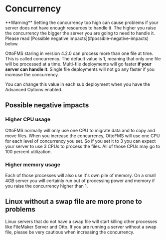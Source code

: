 
# Concurrency

<Callout type="warning">
**Warning** Setting the concurrency too high can cause problems if your server does not have enough resources to handle it. The higher you raise the concurrency the bigger the server you are going to need to handle it. Please read [Possible negative impacts](#possible-negative-impacts) below.

</Callout>

OttoFMS staring in version 4.2.0 can process more than one file at time. This is called concurrency. The default value is 1, meaning that only one file will be processed at a time. Multi-file deployments will go faster **if your server can handle it**. Single file deployments will not go any faster if you increase the concurrency.

You can change this value in each sub deployment when you have the Advanced Options enabled.

## Possible negative impacts

### Higher CPU usage

OttoFMS normally will only use one CPU to migrate data and to copy and move files. When you increase the concurrency, OttoFMS will use one CPU for each level of concurrency you set. So if you set it to 3 you can expect your server to use 3 CPUs to process the files. All of those CPUs may go to 100 percent utilization.

### Higher memory usage

Each of those processes will also use it's own pile of memory. On a small 4GB server you will certainly run out of processing power and memory if you raise the concurrency higher than 1.

## Linux without a swap file are more prone to problems

Linux servers that do not have a swap file will start killing other processes like FileMaker Server and Otto. If you are running a server without a swap file, please be very cautious when increasing the concurrency.
